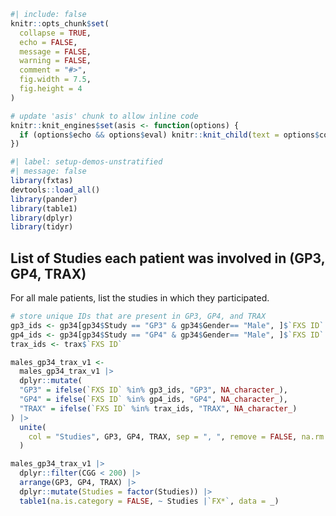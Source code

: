 ```r
#| include: false
knitr::opts_chunk$set(
  collapse = TRUE,
  echo = FALSE,
  message = FALSE,
  warning = FALSE,
  comment = "#>",
  fig.width = 7.5,
  fig.height = 4
)

# update 'asis' chunk to allow inline code
knitr::knit_engines$set(asis <- function(options) {
  if (options$echo && options$eval) knitr::knit_child(text = options$code)
})
```

```r
#| label: setup-demos-unstratified
#| message: false
library(fxtas)
devtools::load_all()
library(pander)
library(table1)
library(dplyr)
library(tidyr)
```

## List of Studies each patient was involved in (GP3, GP4, TRAX)  

For all male patients, list the studies in which they participated.  

```r
# store unique IDs that are present in GP3, GP4, and TRAX
gp3_ids <- gp34[gp34$Study == "GP3" & gp34$Gender== "Male", ]$`FXS ID`
gp4_ids <- gp34[gp34$Study == "GP4" & gp34$Gender== "Male", ]$`FXS ID`
trax_ids <- trax$`FXS ID`

males_gp34_trax_v1 <- 
  males_gp34_trax_v1 |> 
  dplyr::mutate(
  "GP3" = ifelse(`FXS ID` %in% gp3_ids, "GP3", NA_character_),
  "GP4" = ifelse(`FXS ID` %in% gp4_ids, "GP4", NA_character_),
  "TRAX" = ifelse(`FXS ID` %in% trax_ids, "TRAX", NA_character_)
) |>
  unite(
    col = "Studies", GP3, GP4, TRAX, sep = ", ", remove = FALSE, na.rm = TRUE
  )
```

```r
males_gp34_trax_v1 |> 
  dplyr::filter(CGG < 200) |> 
  arrange(GP3, GP4, TRAX) |> 
  dplyr::mutate(Studies = factor(Studies)) |> 
  table1(na.is.category = FALSE, ~ Studies |`FX*`, data = _)
```
